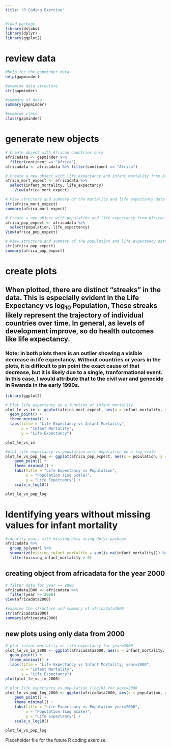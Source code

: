 ```yaml
---
title: "R Coding Exercise"
---
```


```r
#load package
library(dslabs)
library(dplyr)
library(ggplot2)
```

# review data
```r
#help for the gapminder data
help(gapminder)

#examine data structure
str(gapminder)

#summary of data
summary(gapminder)

#examine class
class(gapminder)

```

# generate new objects

```r
# Create object with African countries only
africadata <- gapminder %>%
  filter(continent == "Africa")
africadata <- africadata %>% filter(continent == "Africa")

# Create a new object with life expectancy and infant mortality from African data
africa_mort_expect <- africadata %>%
  select(infant_mortality, life_expectancy)
	View(africa_mort_expect)

# View structure and summary of the mortality and life expectancy data
str(africa_mort_expect)
summary(africa_mort_expect)

# Create a new object with population and life expectancy from African data
africa_pop_expect <- africadata %>%
  select(population, life_expectancy)
View(africa_pop_expect)

# View structure and summary of the population and life expectancy data
str(africa_pop_expect)
summary(africa_pop_expect)

```

# create plots

## When plotted, there are distinct "streaks" in the data. This is especially evident in the Life Expectancy vs log$_{10}$ Population, These streaks likely represent the trajectory of individual countries over time. In general, as levels of development improve, so do health outcomes like life expectancy.

### Note: in both plots there is an outlier showing a visible decrease in life expectancy. Without countries or years in the plots, it is difficult to pin point the exact cause of that decrease, but it is likely due to a single, tranformational event. In this case, I would attribute that to the civil war and genocide in Rwanda in the early 1990s.

```r
library(ggplot2)

# Plot life expectancy as a function of infant mortality
plot_le_vs_im <- ggplot(africa_mort_expect, aes(x = infant_mortality, y = life_expectancy)) +
  geom_point() +
  theme_minimal() +
  labs(title = "Life Expectancy vs Infant Mortality",
       x = "Infant Mortality",
       y = "Life Expectancy")

plot_le_vs_im

#plot life expectancy vs population with population on a log scale
plot_le_vs_pop_log <- ggplot(africa_pop_expect, aes(x = population, y = life_expectancy)) +
    geom_point() +
    theme_minimal() +
    labs(title = "Life Expectancy vs Population",
         x = "Population (Log Scale)",
         y = "Life Expectancy") +
    scale_x_log10()

plot_le_vs_pop_log
```

# Identifying years without missing values for infant mortality

```r
#identify years with missing data using dplyr package
africadata %>%
  group_by(year) %>%
  summarize(missing_infant_mortality = sum(is.na(infant_mortality))) %>%
  filter(missing_infant_mortality > 0)
```

## creating object from africadata for the year 2000

```r
# filter data for year == 2000
africadata2000 <- africadata %>%
  filter(year == 2000)
View(africadata2000)

#examine the structure and summary of africadata2000
str(africadata2000)
summary(africadata2000)
```

## new plots using only data from 2000
```r
# plot infant mortality vs life expectancy for year=2000
plot_le_vs_im_2000 <- ggplot(africadata2000, aes(x = infant_mortality, y = life_expectancy)) +
  geom_point() +
  theme_minimal() +
  labs(title = "Life Expectancy vs Infant Mortality, year=2000",
       x = "Infant Mortality",
       y = "Life Expectancy")
plot(plot_le_vs_im_2000)

# plot life expectancy vs population (log10) for year=2000
plot_le_vs_pop_log_2000 <- ggplot(africadata2000, aes(x = population, y = life_expectancy)) +
    geom_point() +
    theme_minimal() +
    labs(title = "Life Expectancy vs Population year=2000",
         x = "Population (Log Scale)",
         y = "Life Expectancy") +
    scale_x_log10()

plot_le_vs_pop_log

```
Placeholder file for the future R coding exercise.

